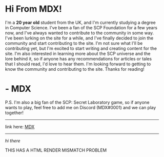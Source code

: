 

# Hi From MDX!

I'm a **20 year old** student from the UK, and I'm currently studying a degree in Computer Science. I've been a fan of the SCP Foundation for a few years now, and I've always wanted to contribute to the community in some way. I've been lurking on the site for a while, and I've finally decided to join the community and start contributing to the site. I'm not sure what I'll be contributing yet, but I'm excited to start writing and creating content for the site. I'm also interested in learning more about the SCP universe and the lore behind it, so if anyone has any recommendations for articles or tales that I should read, I'd love to hear them. I'm looking forward to getting to know the community and contributing to the site. Thanks for reading!

# - MDX

P.S. I'm also a big fan of the SCP: Secret Laboratory game, so if anyone wants to play, feel free to add me on Discord (MDX#0001) and we can play together!

---

link here: [MDX](https://scp-wiki.wikidot.com/mdx)

---
<i>hi there</i>

<MyComponent />

THIS HAS A HTML RENDER MISMATCH PROBLEM




